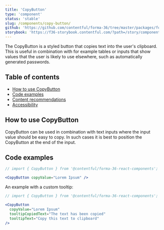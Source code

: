 ```yaml
---
title: 'CopyButton'
type: 'component'
status: 'stable'
slug: /components/copy-button/
github: 'https://github.com/contentful/forma-36/tree/master/packages/forma-36-react-components/src/components/CopyButton'
storybook: 'https://f36-storybook.contentful.com/?path=/story/components-copybutton--default'
---
```


The CopyButton is a styled button that copies text into the user's clipboard. This is useful in combination with for example tables or inputs that show values that the user is likely to use elsewhere, such as automatically generated passwords.

## Table of contents

- [How to use CopyButton](#how-to-use-CopyButton)
- [Code examples](#code-examples)
- [Content recommendations](#content-recommendations)
- [Accessibility](#accessibility)

## How to use CopyButton

CopyButton can be used in combination with text inputs where the input value should be easy to copy. In such cases it is best to position the CopyButton at the end of the input.

## Code examples

```jsx
// import { CopyButton } from '@contentful/forma-36-react-components';

<CopyButton copyValue="Lorem Ipsum" />
```

An example with a custom tooltip:

```jsx
// import { CopyButton } from '@contentful/forma-36-react-components';

<CopyButton
  copyValue="Lorem Ipsum"
  tooltipCopiedText="The text has been copied"
  tooltipText="Copy this text to clipboard"
/>
```
